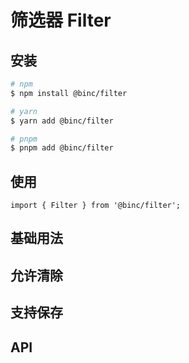 
<Meta of={FilterStories} />

# 筛选器 Filter

## 安装

```bash
# npm
$ npm install @binc/filter

# yarn
$ yarn add @binc/filter

# pnpm
$ pnpm add @binc/filter
```

## 使用

```tsx
import { Filter } from '@binc/filter';
```

## 基础用法

<Canvas of={FilterStories.Base} />

## 允许清除

<Canvas of={FilterStories.Clear} />

## 支持保存

<Canvas of={FilterStories.Save} />

## API

<ArgTypes />
